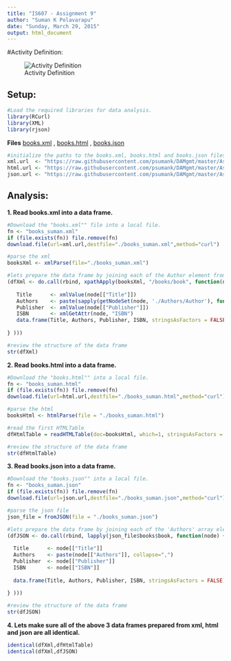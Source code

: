 ```yaml
---
title: "IS607 - Assignment 9"
author: "Suman K Polavarapu"
date: "Sunday, March 29, 2015"
output: html_document
---
```


#Activity Definition:

![Activity Definition](IS607_Assignment_9_AD.PNG)

## Setup:

```r
#Load the required libraries for data analysis.
library(RCurl)
library(XML)
library(rjson)
```

__Files__
[books.xml](https://raw.githubusercontent.com/psumank/DAMgmt/master/Assignment_9/books.xml) , 
[books.html](https://raw.githubusercontent.com/psumank/DAMgmt/master/Assignment_9/books.html) ,
[books.json](https://raw.githubusercontent.com/psumank/DAMgmt/master/Assignment_9/books.json)
```r
#initialize the paths to the books.xml, books.html and books.json files.
xml.url  <- "https://raw.githubusercontent.com/psumank/DAMgmt/master/Assignment_9/books.xml"
html.url <- "https://raw.githubusercontent.com/psumank/DAMgmt/master/Assignment_9/books.html"
json.url <- "https://raw.githubusercontent.com/psumank/DAMgmt/master/Assignment_9/books.json"
```



## Analysis:

__1. Read books.xml into a data frame.__

```r
#Download the "books.xml"" file into a local file.
fn <- "books_suman.xml"
if (file.exists(fn)) file.remove(fn)
download.file(url=xml.url,destfile="./books_suman.xml",method="curl")

#parse the xml
booksXml <- xmlParse(file="./books_suman.xml")

#lets prepare the data frame by joining each of the Author element from Authors node of each Book with a comma.
(dfXml <- do.call(rbind, xpathApply(booksXml, "/books/book", function(node) {
  
   Title      <- xmlValue(node[["Title"]])
   Authors    <- paste(sapply(getNodeSet(node, './Authors/Author'), function(x) { xmlValue(x) }), collapse=",")
   Publisher  <- xmlValue(node[["Publisher"]])
   ISBN       <- xmlGetAttr(node, "ISBN")
   data.frame(Title, Authors, Publisher, ISBN, stringsAsFactors = FALSE)
  
} )))
```

```r
#review the structure of the data frame
str(dfXml)
```


__2. Read books.html into a data frame.__

```r
#Download the "books.html"" into a local file.
fn <- "books_suman.html"
if (file.exists(fn)) file.remove(fn)
download.file(url=html.url,destfile="./books_suman.html",method="curl")

#parse the html
booksHtml <- htmlParse(file = "./books_suman.html")

#read the first HTMLTable
dfHtmlTable = readHTMLTable(doc=booksHtml, which=1, stringsAsFactors = FALSE)
```

```r
#review the structure of the data frame
str(dfHtmlTable)
```


__3. Read books.json into a data frame.__
```r
#Download the "books.json"" into a local file.
fn <- "books_suman.json"
if (file.exists(fn)) file.remove(fn)
download.file(url=json.url,destfile="./books_suman.json",method="curl")

#parse the json file
json_file = fromJSON(file = "./books_suman.json")

#lets prepare the data frame by joining each of the 'Authors' array elements from book document with in books colleciton with a comma.
(dfJSON <- do.call(rbind, lapply(json_file$books$book, function(node) {
  
  Title      <- node[["Title"]]
  Authors    <- paste(node[["Authors"]], collapse=",")
  Publisher  <- node[["Publisher"]]
  ISBN       <- node[["ISBN"]]
  
  data.frame(Title, Authors, Publisher, ISBN, stringsAsFactors = FALSE)
  
} )))
```

```r
#review the structure of the data frame
str(dfJSON)
```


__4. Lets make sure all of the above 3 data frames prepared from xml, html and json are all identical.__
```r
identical(dfXml,dfHtmlTable)
identical(dfXml,dfJSON)
```







